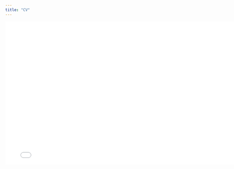 ```yaml
---
title: "CV"
---
```


![](_site/docs/CV_Leo_Delalandre.pdf){fig-env="width=\"100%\",height=\"100%\"" width="20.8cm" height="12.1cm"}
